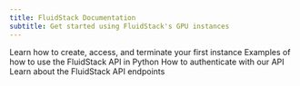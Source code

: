 ```yaml
---
title: FluidStack Documentation
subtitle: Get started using FluidStack's GPU instances
---
```


<Cards>
    <Card 
        title="Quickstart"
        icon="fa-regular fa-play" 
        href="/get-started/quickstart" 
    >
        Learn how to create, access, and terminate your first instance
    </Card>
    <Card
        title="Programmatic Instance Management"
        icon="fa-regular fa-book" 
        href="/instances/manage/programmatic"
    >
        Examples of how to use the FluidStack API in Python
    </Card>
    <Card 
      title="Authentication" 
      icon="fa-solid fa-key" 
      href="/get-started/api-overview#authentication" 
    >
        How to authenticate with our API
    </Card>
    <Card 
        title="API Reference" 
        icon="fa-solid fa-code" 
        href="/api-reference" 
    >
        Learn about the FluidStack API endpoints
    </Card>
</Cards>
